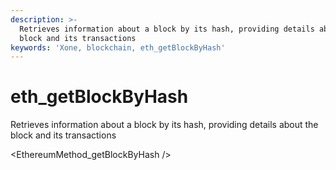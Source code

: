 ```yaml
---
description: >-
  Retrieves information about a block by its hash, providing details about the
  block and its transactions
keywords: 'Xone, blockchain, eth_getBlockByHash'
---
```

# eth_getBlockByHash

Retrieves information about a block by its hash, providing details about the block and its transactions


<EthereumMethod_getBlockByHash />
